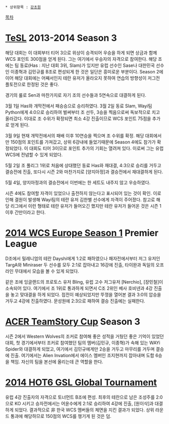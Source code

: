  * 상위항목 : [[강초원]]

[[목차]]

= [[TeSL]] 2013-2014 Season 3 =
해당 대회는 이 대회부터 티어 3으로 위상이 승격되어 우승을 하게 되면 상금과 함께 WCS 포인트 300점을 얻게 된다. 그는 여기에서 우승자의 자격으로 참여한다. 해당 조에는 팀 동료(Has : 지난 대회 3위, Slam)가 있지만 유럽 선수인 Sase나 대한민국 선수인 이종혁과 김민규를 B조로 편성되게 한 것은 일단은 흥미로운 부분이다. Season 2에 이어 해당 대회에는 어째서인지 테란 유저가 올라오지 못하여 연습의 방향성이 저그전 플토전으로 한정된 것은 좋다.

경기의 룰로 Sen과 마찬가지로 자기 조의 선수들과 5연속으로 대결하게 된다.

3월 1일 Has와 개막전에서 패승승으로 승리하였다.
3월 2일 동료 Slam, Wayi팀 Python에게 4:0으로 승리하여 벌써부터 조 선두, 3승을 찍음으로써 독보적으로 치고 올라갔다. 이대로 조 수위가 확정되면 최소 4강 진출이므로 WCS 포인트 75점을 추가로 얻게 된다.

3월 9일 현재 개막전에서의 패배 이후 10연승을 찍으며 조 수위를 확정. 해당 대회에서만 150점의 포인트를 가져갔고, 상위 6강내에 들었기때문에 Season 4에도 참가가 확정되었다. 이 대회도 티어 3이므로 포인트 추가의 기회는 열려져 있다. 이로써 그는 유럽 WCS에 전념할 수 있게 되었다.

5월 2일 조 풀리그 1위로 처음에 상대했던 동료 Has와 재대결, 4:3으로 승리를 거두고 결승전에 진출, 또다시 시즌 2와 마찬가지로 [양지아정]과 결승전에서 재대결하게 된다.

5월 4일, 양지아정과의 결승전에서 이번에는 한 세트도 내주지 않고 우승하였다.

시즌 4에도 참여할 자격이 있었으나 출전하지 않는다고 표시되어 있는 것이 확인. 이로 인해 결원이 발생해 Wayi팀의 테란 유저 김한별 선수에게 자격이 주어졌다. 참고로 해당 리그에서 이런 형태로 테란 유저가 들어오긴 했지만 테란 유저가 들어온 것은 시즌 1 이후 간만이라고 한다.

= [[2014 WCS Europe Season 1]] Premier League =
D조에서 밀레니엄의 테란 Dayshi에게 1:2로 패하였으나 패자전에서부터 저그 유저인 TargA와 Miniraser 두 선수를 모두 2:1로 잡아내고 16강에 진출, 타이완과 독일의 오프라인 무대에서 모습을 볼 수 있게 되었다. 

같은 조에 잉글랜드의 프로토스 유저 Bling, 유럽 고수 저그유저 [Nerchio], [장민철]이 소속되어 있다. 여기에서 조 1위로 통과하게 되면서 C조 2위인 베사 호비넨과 4강 진출을 놓고 맞대결을 하게 되었다. 접전이 예상되었지만 뚜껑을 열어본 결과 3:0의 압승을 거두고 4강에 진출하였다. 문성원에 2:3으로 패하여 결승 진출에는 실패한다.

= [[ACER TeamStory Cup]] Season 3 =
시즌 2에서 Western Wolves의 조커로 참여해 좋은 성적을 거뒀던 좋은 기억이 있었던 대회, 첫 경기에서부터 조커로 참여했던 팀의 멤버(김민규, 이종혁)가 속해 있는 WAYi Spider와 대결하게 되었고, 여기에서 김민규에게만 2승을 거두고 마무리를 거두며 결승에 진출. 여기에서는 Alien Invation에서 에이스 멤버인 조지현까지 잡아내며 도합 6승을 책임. 자신의 팀을 본선에 올리는데 큰 역할을 한다.

= [[2014 HOT6 GSL Global Tournament]] =
유럽 4강 진출자의 자격으로 토너먼트 B조에 편성. 최후의 테란으로 남은 조성주를 2:0으로 KO 시키고 승자전에서는 어윤수에게 2:1로 승리하여 4강에 진출, [원이삭]과 대결하게 되었다. 결과적으로 非 한국 WCS 멤버들의 체면을 지킨 결과가 되었다. 상위 라운드 통과에 해당하므로 150점의 WCS를 챙기게 된 것은 덤.
